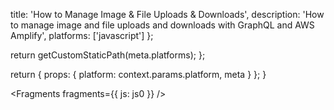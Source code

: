                   
  title: 'How to Manage Image & File Uploads & Downloads',
  description: 'How to manage image and file uploads and downloads with GraphQL and AWS Amplify',
  platforms: ['javascript']
};

  return getCustomStaticPath(meta.platforms);
};

  return {
    props: {
      platform: context.params.platform,
      meta
    }
  };
}
          



<Fragments fragments={{ js: js0 }} />
